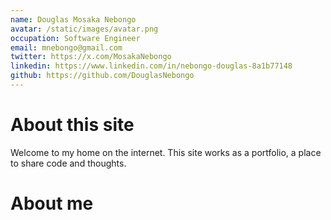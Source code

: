 ```yaml
---
name: Douglas Mosaka Nebongo
avatar: /static/images/avatar.png
occupation: Software Engineer
email: mnebongo@gmail.com
twitter: https://x.com/MosakaNebongo
linkedin: https://www.linkedin.com/in/nebongo-douglas-8a1b77148
github: https://github.com/DouglasNebongo
---
```


# About this site

Welcome to my home on the internet. This site works as a portfolio, a place to share code and thoughts.

# **About me**
